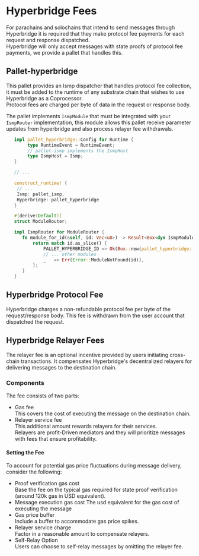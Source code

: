 # Hyperbridge Fees

For parachains and solochains that intend to send messages through Hyperbridge it is required that they make protocol fee payments for each request and response dispatched.  
Hyperbridge will only accept messages with state proofs of protocol fee payments, we provide a pallet that handles this. 

## Pallet-hyperbridge

This pallet provides an Ismp dispatcher that handles protocol fee collection, it must be added to the runtime of any substrate chain that wishes to use Hyperbridge as a Coprocessor.  
Protocol fees are charged per byte of data in the request or response body.  

The pallet implements `IsmpModule` that must be integrated with your `IsmpRouter` implementation, this module allows this pallet receive parameter updates from hyperbridge and also process relayer fee withdrawals.  

```rust
   impl pallet_hyperbridge::Config for Runtime {
        type RuntimeEvent = RuntimeEvent;
        // pallet-ismp implements the IsmpHost
        type IsmpHost = Ismp;
   }

   // ... 

   construct_runtime! {
    // ...
    Ismp: pallet_ismp,
    Hyperbridge: pallet_hyperbridge
   }

   #[derive(Default)]
   struct ModuleRouter;

   impl IsmpRouter for ModuleRouter {
      fn module_for_id(&self, id: Vec<u8>) -> Result<Box<dyn IsmpModule>, Error> {
          return match id.as_slice() {
              PALLET_HYPERBRIDGE_ID => Ok(Box::new(pallet_hyperbridge::Pallet::<Runtime>::default())),
              // ... other modules
              _   => Err(Error::ModuleNotFound(id)),
          };
      }
   }
```

## Hyperbridge Protocol Fee

Hyperbridge charges a non-refundable protocol fee per byte of the request/response body. This fee is withdrawn from the user account that dispatched the request.


## Hyperbridge Relayer Fees

The relayer fee is an optional incentive provided by users initiating cross-chain transactions. It compensates Hyperbridge's decentralized relayers for delivering messages to the destination chain.

### Components
The fee consists of two parts:
* Gas fee  
    This covers the cost of executing the message on the destination chain.  
* Relayer service fee     
    This additional amount rewards relayers for their services.  
    Relayers are profit-Driven mediators and they will prioritize messages with fees that ensure profitability.

#### Setting the Fee 
To account for potential gas price fluctuations during message delivery, consider the following:
* Proof verification gas cost  
    Base the fee on the typical gas required for state proof verification (around 120k gas in USD equivalent).
* Message execution gas cost
    The usd equivalent for the gas cost of executing the message
* Gas price buffer  
    Include a buffer to accommodate gas price spikes.
* Relayer service charge  
    Factor in a reasonable amount to compensate relayers.
* Self-Relay Option  
    Users can choose to self-relay messages by omitting the relayer fee.
